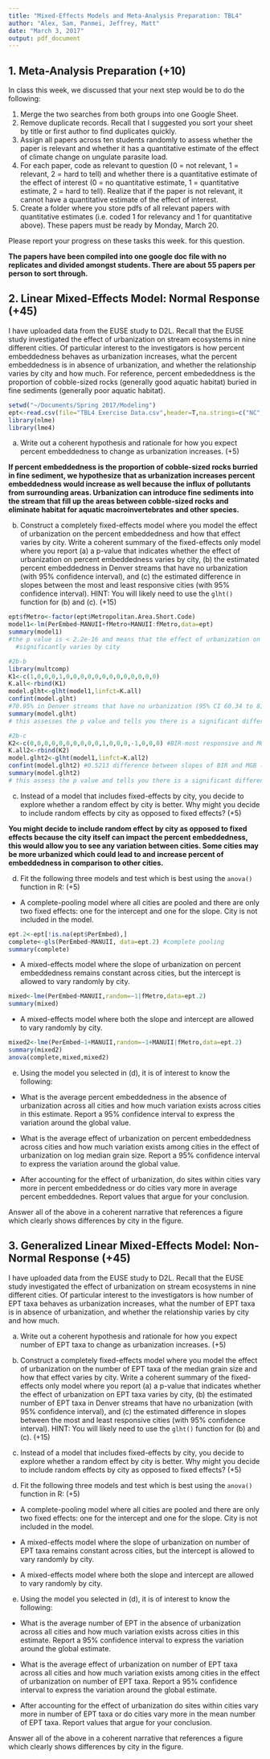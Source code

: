 ```yaml
---
title: "Mixed-Effects Models and Meta-Analysis Preparation: TBL4"
author: "Alex, Sam, Panmei, Jeffrey, Matt"
date: "March 3, 2017"
output: pdf_document
---
```


## 1. Meta-Analysis Preparation (+10)

In class this week, we discussed that your next step would be to do the following:

1. Merge the two searches from both groups into one Google Sheet.
2. Remove duplicate records. Recall that I suggested you sort your sheet by title or first author to find duplicates quickly. 
3. Assign all papers across ten students randomly to assess whether the paper is relevant and whether it has a quantitative estimate of the effect of climate change on ungulate parasite load. 
4. For each paper, code as relevant to question (0 = not relevant, 1 = relevant, 2 = hard to tell) and whether there is a quantitative estimate of the effect of interest (0 = no quantitative estimate, 1 = quantitative estimate, 2 = hard to tell). Realize that if the paper is not relevant, it cannot have a quantitative estimate of the effect of interest. 
5. Create a folder where you store pdfs of all relevant papers with quantitative estimates (i.e. coded 1 for relevancy and 1 for quantitative above). These papers must be ready by Monday, March 20.

Please report your progress on these tasks this week. for this question.

**The papers have been compiled into one google doc file with no replicates and divided amongst students. There are about 55 papers per person to sort through.**


## 2. Linear Mixed-Effects Model: Normal Response (+45)

I have uploaded data from the EUSE study to D2L. Recall that the EUSE study investigated the effect of urbanization on stream ecosystems in nine different cities. Of particular interest to the investigators is how percent embeddedness behaves as urbanization increases, what the percent embeddedness is in absence of urbanization, and whether the relationship varies by city and how much. For reference, percent embededdness is the proportion of cobble-sized rocks (generally good aquatic habitat) buried in fine sediments (generally poor aquatic habitat).

```r
setwd("~/Documents/Spring 2017/Modeling")
ept<-read.csv(file="TBL4 Exercise Data.csv",header=T,na.strings=c("NC","NM"))
library(nlme)
library(lme4)
```

(a) Write out a coherent hypothesis and rationale for how you expect percent embeddedness to change as urbanization increases. (+5)

**If percent embeddedness is the proportion of cobble-sized rocks burried in fine sediment, we hypothesize that as urbanization increases percent embeddedness would increase as well because the influx of pollutants from surrounding areas. Urbanization can introduce fine sediments into the stream that fill up the areas between cobble-sized rocks and eliminate habitat for aquatic macroinvertebrates and other species.**

(b) Construct a completely fixed-effects model where you model the effect of urbanization on the percent embeddedness and how that effect varies by city. Write a coherent summary of the fixed-effects only model where you report (a) a p-value that indicates whether the effect of urbanization on percent embeddedness varies by city, (b) the estimated percent embeddedness in Denver streams that have no urbanization (with 95% confidence interval), and (c) the estimated difference in slopes between the most and least responsive cities (with 95% confidence interval). HINT: You will likely need to use the ```glht()``` function for (b) and (c). (+15)

```r
ept$fMetro<-factor(ept$Metropolitan.Area.Short.Code)
model1<-lm(PerEmbed~MANUII+fMetro+MANUII:fMetro,data=ept)
summary(model1)
#the p value is < 2.2e-16 and means that the effect of urbanization on percent embeddedness 
  #significantly varies by city

#2b-b
library(multcomp)
K1<-c(1,0,0,0,1,0,0,0,0,0,0,0,0,0,0,0,0,0)
K.all<-rbind(K1)
model.glht<-glht(model1,linfct=K.all)
confint(model.glht) 
#70.95% in Denver streams that have no urbanization (95% CI 60.34 to 81.55)
summary(model.glht)
# this assesses the p value and tells you there is a significant difference p<alpha

#2b-c
K2<-c(0,0,0,0,0,0,0,0,0,0,1,0,0,0,-1,0,0,0) #BIR-most responsive and MGB-least responsive
K.all2<-rbind(K2)
model.glht2<-glht(model1,linfct=K.all2)
confint(model.glht2) #0.5213 difference between slopes of BIR and MGB (95% CI 0.1602 to 0.8825)
summary(model.glht2)
# this assess the p value and tells you there is a significant difference p<alpha
```

(c) Instead of a model that includes fixed-effects by city, you decide to explore whether a random effect by city is better. Why might you decide to include random effects by city as opposed to fixed effects? (+5)

**You might decide to include random effect by city as opposed to fixed effects because the city itself can impact the percent embeddedness, this would allow you to see any variation between cities. Some cities may be more urbanized which could lead to and increase percent of embeddedness in comparison to other cities.**

(d) Fit the following three models and test which is best using the ```anova()``` function in R: (+5)

* A complete-pooling model where all cities are pooled and there are only two fixed effects: one for the intercept and one for the slope. City is not included in the model.

```r
ept.2<-ept[!is.na(ept$PerEmbed),]
complete<-gls(PerEmbed~MANUII, data=ept.2) #complete pooling
summary(complete)
```

* A mixed-effects model where the slope of urbanization on percent embeddedness remains constant across cities, but the intercept is allowed to vary randomly by city.

```r
mixed<-lme(PerEmbed~MANUII,random=~1|fMetro,data=ept.2)
summary(mixed)
```

* A mixed-effects model where both the slope and intercept are allowed to vary randomly by city.

```r
mixed2<-lme(PerEmbed~1+MANUII,random=~1+MANUII|fMetro,data=ept.2)
summary(mixed2)
anova(complete,mixed,mixed2)
```

(e) Using the model you selected in (d), it is of interest to know the following:

* What is the average percent embeddedness in the absence of urbanization across all cities and how much variation exists across cities in this estimate. Report a 95% confidence interval to express the variation around the global value. 

* What is the average effect of urbanization on percent embeddedness across cities and how much variation exists among cities in the effect of urbanization on log median grain size. Report a 95% confidence interval to express the variation around the global value. 

* After accounting for the effect of urbanization, do sites within cities vary more in percent embeddedness or do cities vary more in average percent embeddednes. Report values that argue for your conclusion.

Answer all of the above in a coherent narrative that references a figure which clearly shows differences by city in the figure. 

## 3. Generalized Linear Mixed-Effects Model: Non-Normal Response (+45)

I have uploaded data from the EUSE study to D2L. Recall that the EUSE study investigated the effect of urbanization on stream ecosystems in nine different cities. Of particular interest to the investigators is how number of EPT taxa behaves as urbanization increases, what the number of EPT taxa is in absence of urbanization, and whether the relationship varies by city and how much. 

(a) Write out a coherent hypothesis and rationale for how you expect number of EPT taxa to change as urbanization increases. (+5)

(b) Construct a completely fixed-effects model where you model the effect of urbanization on the number of EPT taxa of the median grain size and how that effect varies by city. Write a coherent summary of the fixed-effects only model where you report (a) a p-value that indicates whether the effect of urbanization on EPT taxa varies by city, (b) the estimated number of EPT taxa in Denver streams that have no urbanization (with 95% confidence interval), and (c) the estimated difference in slopes between the most and least responsive cities (with 95% confidence interval). HINT: You will likely need to use the ```glht()``` function for (b) and (c). (+15)

(c) Instead of a model that includes fixed-effects by city, you decide to explore whether a random effect by city is better. Why might you decide to include random effects by city as opposed to fixed effects? (+5)

(d) Fit the following three models and test which is best using the ```anova()``` function in R: (+5)

* A complete-pooling model where all cities are pooled and there are only two fixed effects: one for the intercept and one for the slope. City is not included in the model.

* A mixed-effects model where the slope of urbanization on number of EPT taxa remains constant across cities, but the intercept is allowed to vary randomly by city.

* A mixed-effects model where both the slope and intercept are allowed to vary randomly by city.

(e) Using the model you selected in (d), it is of interest to know the following:

* What is the average number of EPT in the absence of urbanization across all cities and how much variation exists across cities in this estimate. Report a 95% confidence interval to express the variation around the global estimate. 

* What is the average effect of urbanization on number of EPT taxa across all cities and how much variation exists among cities in the effect of urbanization on number of EPT taxa. Report a 95% confidence interval to express the variation around the global estimate. 

* After accounting for the effect of urbanization do sites within cities vary more in number of EPT taxa or do cities vary more in the mean number of EPT taxa. Report values that argue for your conclusion.

Answer all of the above in a coherent narrative that references a figure which clearly shows differences by city in the figure. 
